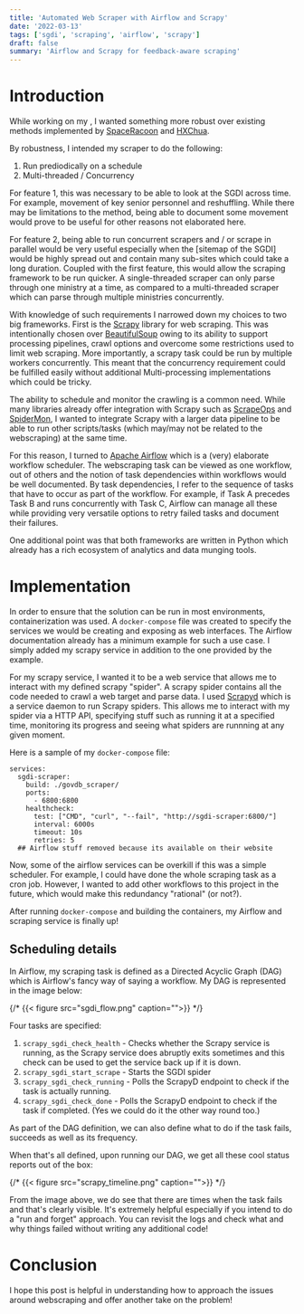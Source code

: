 ```yaml
---
title: 'Automated Web Scraper with Airflow and Scrapy'
date: '2022-03-13'
tags: ['sgdi', 'scraping', 'airflow', 'scrapy']
draft: false
summary: 'Airflow and Scrapy for feedback-aware scraping'
---
```


# Introduction

While working on my , I wanted something more robust over existing methods implemented by [SpaceRacoon](https://github.com/spaceraccoon/sgdi-scraper) and [HXChua](https://github.com/hxchua/datadoubleconfirm/blob/master/notebooks/StatutoryBoardSG.ipynb). 

By robustness, I intended my scraper to do the following:

1. Run prediodically on a schedule
2. Multi-threaded / Concurrency

For feature 1, this was necessary to be able to look at the SGDI across time. For example, movement of key senior personnel and reshuffling. While there may be limitations to the method, being able to document some movement would prove to be useful for other reasons not elaborated here. 

For feature 2, being able to run concurrent scrapers and / or scrape in parallel would be very useful especially when the [sitemap of the SGDI] would be highly spread out and contain many sub-sites which could take a long duration. Coupled with the first feature, this would allow the scraping framework to be run quicker. A single-threaded scraper can only parse through one ministry at a time, as compared to a multi-threaded scraper which can parse through multiple ministries concurrently. 

With knowledge of such requirements I narrowed down my choices to two big frameworks. First is the [Scrapy](https://scrapy.org/) library for web scraping. This was intentionally chosen over [BeautifulSoup](https://pypi.org/project/beautifulsoup4/) owing to its ability to support processing pipelines, crawl options and overcome some restrictions used to limit web scraping. More importantly, a scrapy task could be run by multiple workers concurrently. This meant that the concurrency requirement could be fulfilled easily without additional Multi-processing implementations which could be tricky. 

The ability to schedule and monitor the crawling is a common need. While many libraries already offer integration with Scrapy such as [ScrapeOps](https://scrapeops.io/) and [SpiderMon](https://spidermon.readthedocs.io/en/latest/index.html), I wanted to integrate Scrapy with a larger data pipeline to be able to run other scripts/tasks (which may/may not be related to the webscraping) at the same time.

For this reason, I turned to [Apache Airflow](https://airflow.apache.org/) which is a (very) elaborate workflow scheduler. The webscraping task can be viewed as one workflow, out of others and the notion of task dependencies within workflows would be well documented. By task dependencies, I refer to the sequence of tasks that have to occur as part of the workflow. For example, if Task A precedes Task B and runs concurrently with Task C, Airflow can manage all these while providing very versatile options to retry failed tasks and document their failures.

One additional point was that both frameworks are written in Python which already has a rich ecosystem of analytics and data munging tools.

# Implementation

In order to ensure that the solution can be run in most environments, containerization was used. A `docker-compose` file was created to specify the services we would be creating and exposing as web interfaces. The Airflow documentation already has a minimum example for such a use case. I simply added my scrapy service in addition to the one provided by the example. 

For my scrapy service, I wanted it to be a web service that allows me to interact with my defined scrapy "spider". A scrapy spider contains all the code needed to crawl a web target and parse data. I used [Scrapyd](https://github.com/scrapy/scrapyd) which is a service daemon to run Scrapy spiders. This allows me to interact with my spider via a HTTP API, specifying stuff such as running it at a specified time, monitoring its progress and seeing what spiders are runnning at any given moment. 

Here is a sample of my `docker-compose` file:

```Docker
services:
  sgdi-scraper:
    build: ./govdb_scraper/
    ports:
      - 6800:6800
    healthcheck:
      test: ["CMD", "curl", "--fail", "http://sgdi-scraper:6800/"]
      interval: 6000s
      timeout: 10s
      retries: 5
  ## Airflow stuff removed because its available on their website

```

Now, some of the airflow services can be overkill if this was a simple scheduler. For example, I could have done the whole scraping task as a cron job. However, I wanted to add other workflows to this project in the future, which would make this redundancy "rational" (or not?).

After running `docker-compose` and building the containers, my Airflow and scraping service is finally up!

## Scheduling details

In Airflow, my scraping task is defined as a Directed Acyclic Graph (DAG) which is Airflow's fancy way of saying a workflow. My DAG is represented in the image below:

{/* {{< figure src="sgdi_flow.png" caption="">}} */}

Four tasks are specified:
1. `scrapy_sgdi_check_health` - Checks whether the Scrapy service is running, as the Scrapy service does abruptly exits sometimes and this check can be used to get the service back up if it is down.
2. `scrapy_sgdi_start_scrape` - Starts the SGDI spider
3. `scrapy_sgdi_check_running` - Polls the ScrapyD endpoint to check if the task is actually running. 
4. `scrapy_sgdi_check_done` - Polls the ScrapyD endpoint to check if the task if completed. (Yes we could do it the other way round too.)

As part of the DAG definition, we can also define what to do if the task fails, succeeds as well as its frequency.

When that's all defined, upon running our DAG, we get all these cool status reports out of the box:

{/* {{< figure src="scrapy_timeline.png" caption="">}} */}

From the image above, we do see that there are times when the task fails and that's clearly visible. It's extremely helpful especially if you intend to do a "run and forget" approach. You can revisit the logs and check what and why things failed without writing any additional code!

# Conclusion

I hope this post is helpful in understanding how to approach the issues around webscraping and offer another take on the problem!